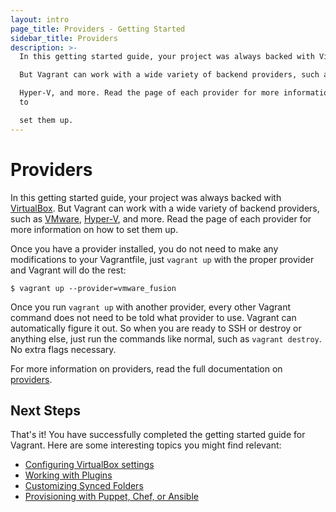 ```yaml
---
layout: intro
page_title: Providers - Getting Started
sidebar_title: Providers
description: >-
  In this getting started guide, your project was always backed with VirtualBox.

  But Vagrant can work with a wide variety of backend providers, such as VMware,

  Hyper-V, and more. Read the page of each provider for more information on how
  to

  set them up.
---
```


# Providers

In this getting started guide, your project was always backed with
[VirtualBox](https://www.virtualbox.org). But Vagrant can work with
a wide variety of backend providers, such as [VMware](/docs/vmware/),
[Hyper-V](/docs/hyperv), and more. Read the page
of each provider for more information on how to set them up.

Once you have a provider installed, you do not need to make any modifications
to your Vagrantfile, just `vagrant up` with the proper provider and
Vagrant will do the rest:

```shell-session
$ vagrant up --provider=vmware_fusion
```

Once you run `vagrant up` with another provider, every other Vagrant
command does not need to be told what provider to use. Vagrant can automatically
figure it out. So when you are ready to SSH or destroy or anything else,
just run the commands like normal, such as `vagrant destroy`. No extra
flags necessary.

For more information on providers, read the full documentation on
[providers](/docs/providers/).

## Next Steps

That's it! You have successfully completed the getting started guide for Vagrant.
Here are some interesting topics you might find relevant:

- [Configuring VirtualBox settings](/docs/virtualbox/)
- [Working with Plugins](/docs/plugins/)
- [Customizing Synced Folders](/docs/synced-folders/)
- [Provisioning with Puppet, Chef, or Ansible](/docs/provisioning/)
